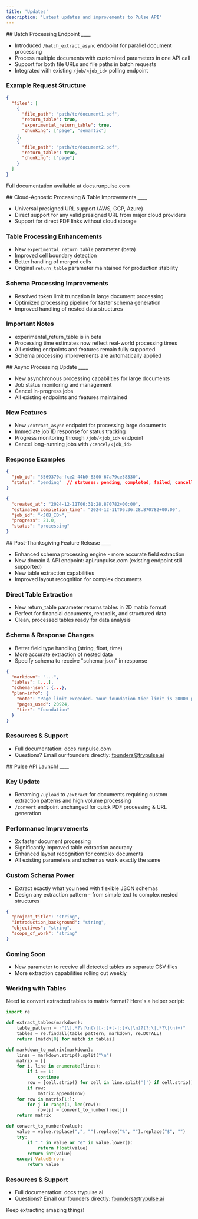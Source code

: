 ```yaml
---
title: 'Updates'
description: 'Latest updates and improvements to Pulse API'
---
```


<Update label="2025-01-14" description="v0.1.5">
  ## Batch Processing Endpoint
  ____

  - Introduced `/batch_extract_async` endpoint for parallel document processing
  - Process multiple documents with customized parameters in one API call
  - Support for both file URLs and file paths in batch requests
  - Integrated with existing `/job/<job_id>` polling endpoint

  ### Example Request Structure
  ```json
  {
    "files": [
      {
        "file_path": "path/to/document1.pdf",
        "return_table": true,
        "experimental_return_table": true,
        "chunking": ["page", "semantic"]
      },
      {
        "file_path": "path/to/document2.pdf",
        "return_table": true,
        "chunking": ["page"]
      }
    ]
  }
  ```

  Full documentation available at docs.runpulse.com
</Update>

<Update label="2025-01-13" description="v0.1.4">
  ## Cloud-Agnostic Processing & Table Improvements
  ____

  - Universal presigned URL support (AWS, GCP, Azure)
  - Direct support for any valid presigned URL from major cloud providers
  - Support for direct PDF links without cloud storage

  ### Table Processing Enhancements
  - New `experimental_return_table` parameter (beta)
  - Improved cell boundary detection
  - Better handling of merged cells
  - Original `return_table` parameter maintained for production stability

  ### Schema Processing Improvements
  - Resolved token limit truncation in large document processing
  - Optimized processing pipeline for faster schema generation
  - Improved handling of nested data structures

  ### Important Notes
  - experimental_return_table is in beta
  - Processing time estimates now reflect real-world processing times
  - All existing endpoints and features remain fully supported
  - Schema processing improvements are automatically applied
</Update>

<Update label="2024-12-11" description="v0.1.3">
  ## Async Processing Update
  ____

  - New asynchronous processing capabilities for large documents
  - Job status monitoring and management
  - Cancel in-progress jobs
  - All existing endpoints and features maintained

  ### New Features
  - New `/extract_async` endpoint for processing large documents
  - Immediate job ID response for status tracking
  - Progress monitoring through `/job/<job_id>` endpoint
  - Cancel long-running jobs with `/cancel/<job_id>`

  ### Response Examples
  ```json
  {
    "job_id": "3569370a-fce2-44b0-8300-67a79ce58330",
    "status": "pending"  // statuses: pending, completed, failed, cancelled
  }
  ```

  ```json
  {
    "created_at": "2024-12-11T06:31:28.870782+00:00",
    "estimated_completion_time": "2024-12-11T06:36:28.870782+00:00",
    "job_id": "<JOB_ID>",
    "progress": 21.0,
    "status": "processing"
  }
  ```
</Update>

<Update label="2024-12-05" description="v0.1.2">
  ## Post-Thanksgiving Feature Release
  ____

  - Enhanced schema processing engine - more accurate field extraction
  - New domain & API endpoint: api.runpulse.com (existing endpoint still supported)
  - New table extraction capabilities
  - Improved layout recognition for complex documents

  ### Direct Table Extraction
  - New return_table parameter returns tables in 2D matrix format
  - Perfect for financial documents, rent rolls, and structured data
  - Clean, processed tables ready for data analysis

  ### Schema & Response Changes
  - Better field type handling (string, float, time)
  - More accurate extraction of nested data
  - Specify schema to receive "schema-json" in response

  ```json
  {
    "markdown": "...",
    "tables": [...],
    "schema-json": {...},
    "plan-info": {
      "note": "Page limit exceeded. Your foundation tier limit is 20000 pages...",
      "pages_used": 20924,
      "tier": "foundation"
    }
  }
  ```

  ### Resources & Support
  - Full documentation: docs.runpulse.com
  - Questions? Email our founders directly: founders@trypulse.ai
</Update>

<Update label="2024-11-27" description="v0.1.1">
  ## Pulse API Launch!
  ____

  ### Key Update
  - Renaming `/upload` to `/extract` for documents requiring custom extraction patterns and high volume processing
  - `/convert` endpoint unchanged for quick PDF processing & URL generation

  ### Performance Improvements
  - 2x faster document processing
  - Significantly improved table extraction accuracy
  - Enhanced layout recognition for complex documents
  - All existing parameters and schemas work exactly the same

  ### Custom Schema Power
  - Extract exactly what you need with flexible JSON schemas
  - Design any extraction pattern - from simple text to complex nested structures

  ```json
  {
    "project_title": "string",
    "introduction_background": "string",
    "objectives": "string",
    "scope_of_work": "string"
  }
  ```

  ### Coming Soon
  - New parameter to receive all detected tables as separate CSV files
  - More extraction capabilities rolling out weekly

  ### Working with Tables
  Need to convert extracted tables to matrix format? Here's a helper script:

  ```python
  import re

  def extract_tables(markdown):
      table_pattern = r"(\|.*?\|\n(\|[-:]+[-|:]+\|\n)?(?:\|.*?\|\n)+)"
      tables = re.findall(table_pattern, markdown, re.DOTALL)
      return [match[0] for match in tables]

  def markdown_to_matrix(markdown):
      lines = markdown.strip().split("\n")
      matrix = []
      for i, line in enumerate(lines):
          if i == 1:
              continue
          row = [cell.strip() for cell in line.split('|') if cell.strip()]
          if row:
              matrix.append(row)
      for row in matrix[1:]:
          for j in range(1, len(row)):
              row[j] = convert_to_number(row[j])
      return matrix

  def convert_to_number(value):
      value = value.replace(",", "").replace("%", "").replace("$", "")
      try:
          if "." in value or "e" in value.lower():
              return float(value)
          return int(value)
      except ValueError:
          return value
  ```

  ### Resources & Support
  - Full documentation: docs.trypulse.ai
  - Questions? Email our founders directly: founders@trypulse.ai

  Keep extracting amazing things!
</Update>